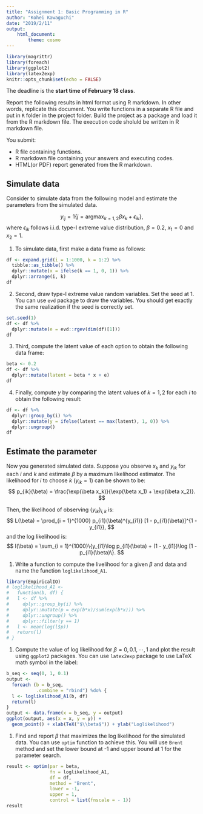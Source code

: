 ```yaml
---
title: "Assignment 1: Basic Programming in R"
author: "Kohei Kawaguchi"
date: "2019/2/11"
output: 
    html_document:
        theme: cosmo
---
```


```r
library(magrittr)
library(foreach)
library(ggplot2)
library(latex2exp)
knitr::opts_chunk$set(echo = FALSE)
```

The deadline is the __start time of February 18 class__. 

Report the following results in html format using R markdown. In other words, replicate this document. You write functions in a separate R file and put in `R` folder in the project folder. Build the project as a package and load it from the R markdown file. The execution code sholuld be written in R markdown file. 

You submit:

- R file containing functions.
- R markdown file containing your answers and executing codes.
- HTML(or PDF) report generated from the R markdown.

## Simulate data

Consider to simulate data from the following model and estimate the parameters from the simulated data.

$$
y_{ij} = 1\{j = \text{argmax}_{k = 1, 2} \beta x_k + \epsilon_{ik} \},
$$
where $\epsilon_{ik}$ follows i.i.d. type-I extreme value distribution, $\beta = 0.2$,  $x_1 = 0$ and $x_2 = 1$.

1. To simulate data, first make a data frame as follows:
```r
df <- expand.grid(i = 1:1000, k = 1:2) %>%
  tibble::as_tibble() %>%
  dplyr::mutate(x = ifelse(k == 1, 0, 1)) %>%
  dplyr::arrange(i, k)
df
```
2. Second, draw type-I extreme value random variables. Set the seed at 1. You can use `evd` package to draw the variables. You should get exactly the same realization if the seed is correctly set.
```r
set.seed(1)
df <- df %>%
  dplyr::mutate(e = evd::rgev(dim(df)[1]))
df
```
3. Third, compute the latent value of each option to obtain the following data frame:
```r
beta <- 0.2
df <- df %>%
  dplyr::mutate(latent = beta * x + e)
df
```
4. Finally, compute $y$ by comparing the latent values of $k = 1, 2$ for each $i$ to obtain the following result:
```r
df <- df %>%
  dplyr::group_by(i) %>%
  dplyr::mutate(y = ifelse(latent == max(latent), 1, 0)) %>%
  dplyr::ungroup()
df
```

## Estimate the parameter

Now you generated simulated data. Suppose you observe $x_k$ and $y_{ik}$ for each $i$ and $k$ and estimate $\beta$ by a maximum likelihood estimator. The likelihood for $i$ to choose $k$ ($y_{ik} = 1$) can be shown to be:
$$
p_{ik}(\beta) = \frac{\exp(\beta x_k)}{\exp(\beta x_1) + \exp(\beta x_2)}.
$$

Then, the likelihood of observing $\{y_{ik}\}_{i, k}$ is:
$$
L(\beta) = \prod_{i = 1}^{1000} p_{i1}(\beta)^{y_{i1}} [1 - p_{i1}(\beta)]^{1 - y_{i1}},
$$
and the log likelihood is:
$$
l(\beta) = \sum_{i = 1}^{1000}\{y_{i1}\log p_{i1}(\beta) + (1 - y_{i1})\log [1 - p_{i1}(\beta)\}.
$$

1. Write a function to compute the livelihood for a given $\beta$ and data and name the function `loglikelihood_A1`. 
```r
library(EmpiricalIO)
# loglikelihood_A1 <- 
#   function(b, df) {
#   l <- df %>%
#     dplyr::group_by(i) %>%
#     dplyr::mutate(p = exp(b*x)/sum(exp(b*x))) %>%
#     dplyr::ungroup() %>%
#     dplyr::filter(y == 1)
#   l <- mean(log(l$p))
#   return(l)
# }
```

1. Compute the value of log likelihood for $\beta = 0, 0.1, \cdots, 1$ and plot the result using `ggplot2` packages. You can use `latex2exp` package to use LaTeX math symbol in the label:
```r
b_seq <- seq(0, 1, 0.1)
output <- 
  foreach (b = b_seq,
           .combine = "rbind") %do% {
  l <- loglikelihood_A1(b, df)
  return(l)
}
output <- data.frame(x = b_seq, y = output)
ggplot(output, aes(x = x, y = y)) +
  geom_point() + xlab(TeX("$\\beta$")) + ylab("Loglikelihood")
```


1. Find and report $\beta$ that maximizes the log likelihood for the simulated data. You can use `optim` function to achieve this. You will use `Brent` method and set the lower bound at -1 and upper bound at 1 for the parameter search.
```r
result <- optim(par = beta,
                fn = loglikelihood_A1,
                df = df,
                method = "Brent",
                lower = -1,
                upper = 1,
                control = list(fnscale = - 1))
result
```









